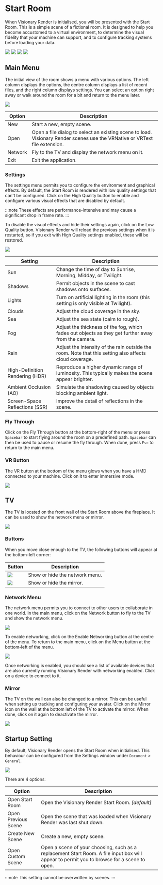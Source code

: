 # Start Room

When Visionary Render is initialised, you will be presented with the Start Room. This is a simple scene of a fictional room. It is designed to help you become accustomed to a virtual environment, to determine the visual fidelity that your machine can support, and to configure tracking systems before loading your data.

![](/img/user-manual/chapter2/1.jpg) ![](/img/user-manual/chapter2/2.jpg)
![](/img/user-manual/chapter2/3.jpg) ![](/img/user-manual/chapter2/4.jpg)

## Main Menu

The initial view of the room shows a menu with various options. The left column displays the options, the centre column displays a list of recent files, and the right column displays settings. You can select an option right away or walk around the room for a bit and return to the menu later.

![](/img/user-manual/chapter2/5.jpg)

| Option  | Description                                                                                                                |
|---------|----------------------------------------------------------------------------------------------------------------------------|
| New     | Start a new, empty scene.                                                                                                  |
| Open    | Open a file dialog to select an existing scene to load. Visionary Render scenes use the VRNative or VRText file extension. |
| Network | Fly to the TV and display the network menu on it.                                                                          |
| Exit    | Exit the application.                                                                                                      |

### Settings

The settings menu permits you to configure the environment and graphical effects. By default, the Start Room is rendered with low quality settings that can't be configured. Click on the High Quality button to enable and configure various visual effects that are disabled by default.

:::note
These effects are performance-intensive and may cause a significant drop in frame rate.
:::

To disable the visual effects and hide their settings again, click on the Low Quality button. Visionary Render will reload the previous settings when it is restarted, so if you exit with High Quality settings enabled, these will be restored.

![](/img/user-manual/chapter2/6.jpg)

| Setting                         | Description                                                                                            |
|---------------------------------|--------------------------------------------------------------------------------------------------------|
| Sun                             | Change the time of day to Sunrise, Morning, Midday, or Twilight.                                       |
| Shadows                         | Permit objects in the scene to cast shadows onto surfaces.                                             |
| Lights                          | Turn on artificial lighting in the room (this setting is only visible at Twilight).                    |
| Clouds                          | Adjust the cloud coverage in the sky.                                                                  |
| Sea                             | Adjust the sea state (calm to rough).                                                                  |
| Fog                             | Adjust the thickness of the fog, which fades out objects as they get further away from the camera.     |
| Rain                            | Adjust the intensity of the rain outside the room. Note that this setting also affects cloud coverage. |
| High-Definition Rendering (HDR) | Reproduce a higher dynamic range of luminosity. This typically makes the scene appear brighter.        |
| Ambient Occlusion (AO)          | Simulate the shadowing caused by objects blocking ambient light.                                       |
| Screen-Space Reflections (SSR)  | Improve the detail of reflections in the scene.                                                        |

### Fly Through

Click on the Fly Through button at the bottom-right of the menu or press `Spacebar` to start flying around the room on a predefined path. `Spacebar` can then be used to pause or resume the fly through. When done, press `Esc` to return to the main menu.

### VR Button

The VR button at the bottom of the menu glows when you have a HMD connected to your machine. Click on it to enter immersive mode.

![](/img/user-manual/chapter2/7.jpg)

## TV

The TV is located on the front wall of the Start Room above the fireplace. It can be used to show the network menu or mirror.

![](/img/user-manual/chapter2/8.jpg)

### Buttons

When you move close enough to the TV, the following buttons will appear at the bottom-left corner:

| Button                   | Description                    |
|--------------------------|--------------------------------|
| ![](/img/user-manual/chapter2/9.jpg)  | Show or hide the network menu. |
| ![](/img/user-manual/chapter2/10.jpg) | Show or hide the mirror.       |

### Network Menu

The network menu permits you to connect to other users to collaborate in one world. In the main menu, click on the Network button to fly to the TV and show the network menu.

![](/img/user-manual/chapter2/11.jpg)

To enable networking, click on the Enable Networking button at the centre of the menu. To return to the main menu, click on the Menu button at the bottom-left of the menu.

![](/img/user-manual/chapter2/12.jpg)

Once networking is enabled, you should see a list of available devices that are also currently running Visionary Render with networking enabled. Click on a device to connect to it.

### Mirror

The TV on the wall can also be changed to a mirror. This can be useful when setting up tracking and configuring your avatar. Click on the Mirror icon on the wall at the bottom left of the TV to activate the mirror. When done, click on it again to deactivate the mirror.

![](/img/user-manual/chapter2/13.jpg)

## Startup Setting

By default, Visionary Render opens the Start Room when initialised. This behaviour can be configured from the Settings window under `Document` > `General`.

![](/img/user-manual/chapter2/14.jpg)

There are 4 options:

| Option              | Description                                                                                                                                |
|---------------------|--------------------------------------------------------------------------------------------------------------------------------------------|
| Open Start Room     | Open the Visionary Render Start Room. *\[default\]*                                                                                        |
| Open Previous Scene | Open the scene that was loaded when Visionary Render was last shut down.                                                                   |
| Create New Scene    | Create a new, empty scene.                                                                                                                 |
| Open Custom Scene   | Open a scene of your choosing, such as a replacement Start Room. A file input box will appear to permit you to browse for a scene to open. |

:::note
This setting cannot be overwritten by scenes.
:::
